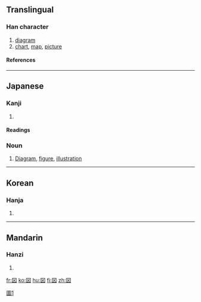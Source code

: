 {{see|圖|图}}

==Translingual==
===Han character===
{{Han char|rn=31|rad=囗|as=04|sn=7|four=|canj=田卜大 (WYK)}}
# [[diagram]]
# [[chart]], [[map]], [[picture]]
====References====
{{Han ref|kx=0217.251|dkj=04734|dj=0445.130|hdz=10716.021|uh=56F3|ud=22259}}
----
==Japanese==
===Kanji===
{{ja-kanji|grade=2|rs=囗04}}
# {{defn|Japanese}} 
====Readings====
{{ja-readings|on=[[と]] (to), [[ず]] (zu)|kun=[[はかる]] (hakaru), [[え]] (e)}}

===Noun===
{{ja-noun|k|hira=ず|rom=zu|hidx=す'}}
#[[diagram|Diagram]], [[figure]], [[illustration]]

----

==Korean==
===Hanja===
{{ko-hanja|hangeul=도|rv=do|mr=to}}
# {{defn|Korean}}
----
==Mandarin==
===Hanzi===
{{cmn-hanzi|pin=[[juàn]] ([[juan4]]), [[tú]] ([[tu2]])|wg=chüan<sup>4</sup>, t'u<sup>2</sup>}}
# {{defn|Mandarin}}

[[Category:CJKV characters simplified differently in Japan and China|圖1]]

[[fr:図]]
[[ko:図]]
[[hu:図]]
[[fi:図]]
[[zh:図]]